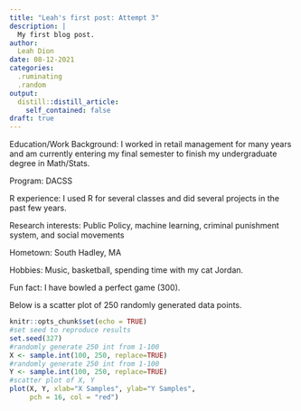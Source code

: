 ```yaml
---
title: "Leah's first post: Attempt 3"
description: |
  My first blog post.
author:
  Leah Dion
date: 08-12-2021
categories:
  .ruminating
  .random
output:
  distill::distill_article:
    self_contained: false
draft: true
---
```


Education/Work Background: I worked in retail management for many years and am currently entering my final semester to finish my undergraduate degree in Math/Stats.

Program: DACSS

R experience: I used R for several classes and did several projects in the past few years.

Research interests: Public Policy, machine learning, criminal punishment system, and social movements

Hometown: South Hadley, MA

Hobbies:  Music, basketball, spending time with my cat Jordan.

Fun fact: I have bowled a perfect game (300).

Below is a scatter plot of 250 randomly generated data points.

```r
knitr::opts_chunk$set(echo = TRUE)
#set seed to reproduce results
set.seed(327)
#randomly generate 250 int from 1-100
X <- sample.int(100, 250, replace=TRUE) 
#randomly generate 250 int from 1-100
Y <- sample.int(100, 250, replace=TRUE)
#scatter plot of X, Y
plot(X, Y, xlab="X Samples", ylab="Y Samples",
     pch = 16, col = "red")
```




